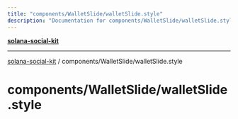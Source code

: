 ```yaml
---
title: "components/WalletSlide/walletSlide.style"
description: "Documentation for components/WalletSlide/walletSlide.style"
---
```


[**solana-social-kit**](../../../README.mdx)

***

[solana-social-kit](../../../README.mdx) / components/WalletSlide/walletSlide.style

# components/WalletSlide/walletSlide.style
